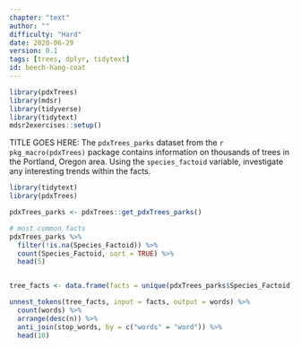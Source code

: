 ```yaml
---
chapter: "text"
author: ""
difficulty: "Hard"
date: 2020-06-29 
version: 0.1
tags: [trees, dplyr, tidytext]
id: beech-hang-coat
---
```


```r
library(pdxTrees)
library(mdsr)
library(tidyverse)
library(tidytext)
mdsr2exercises::setup()
```

TITLE GOES HERE: The `pdxTrees_parks` dataset from the `r pkg_macro(pdxTrees)` package contains information on thousands of trees in the Portland, Oregon area. Using the `species_factoid` variable, investigate any interesting trends within the facts.

  <!--begin-answer-->
```r
library(tidytext)
library(pdxTrees)

pdxTrees_parks <- pdxTrees::get_pdxTrees_parks() 

# most common facts
pdxTrees_parks %>%
  filter(!is.na(Species_Factoid)) %>%
  count(Species_Factoid, sort = TRUE) %>%
  head(5)


tree_facts <- data.frame(facts = unique(pdxTrees_parks$Species_Factoid))

unnest_tokens(tree_facts, input = facts, output = words) %>%
  count(words) %>%
  arrange(desc(n)) %>%
  anti_join(stop_words, by = c("words" = "word")) %>%
  head(10)
```

  <!--end-answer-->
